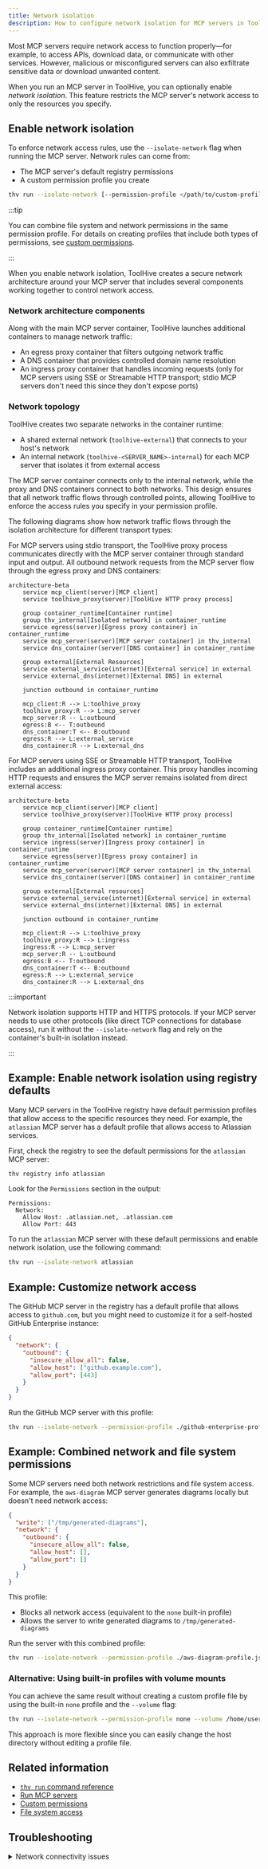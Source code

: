 ```yaml
---
title: Network isolation
description: How to configure network isolation for MCP servers in ToolHive
---
```



Most MCP servers require network access to function properly—for example, to
access APIs, download data, or communicate with other services. However,
malicious or misconfigured servers can also exfiltrate sensitive data or
download unwanted content.

When you run an MCP server in ToolHive, you can optionally enable _network
isolation_. This feature restricts the MCP server's network access to only the
resources you specify.

## Enable network isolation

To enforce network access rules, use the `--isolate-network` flag when running
the MCP server. Network rules can come from:

- The MCP server's default registry permissions
- A custom permission profile you create

```bash
thv run --isolate-network [--permission-profile </path/to/custom-profile.json>] <SERVER>
```

:::tip

You can combine file system and network permissions in the same permission
profile. For details on creating profiles that include both types of
permissions, see [custom permissions](./custom-permissions.mdx).

:::

When you enable network isolation, ToolHive creates a secure network
architecture around your MCP server that includes several components working
together to control network access.

### Network architecture components

Along with the main MCP server container, ToolHive launches additional
containers to manage network traffic:

- An egress proxy container that filters outgoing network traffic
- A DNS container that provides controlled domain name resolution
- An ingress proxy container that handles incoming requests (only for MCP
  servers using SSE or Streamable HTTP transport; stdio MCP servers don't need
  this since they don't expose ports)

### Network topology

ToolHive creates two separate networks in the container runtime:

- A shared external network (`toolhive-external`) that connects to your host's
  network
- An internal network (`toolhive-<SERVER_NAME>-internal`) for each MCP server
  that isolates it from external access

The MCP server container connects only to the internal network, while the proxy
and DNS containers connect to both networks. This design ensures that all
network traffic flows through controlled points, allowing ToolHive to enforce
the access rules you specify in your permission profile.

The following diagrams show how network traffic flows through the isolation
architecture for different transport types:

<Tabs groupId='transport'>
<TabItem value='stdio' label='Transport: Standard Input/Output (stdio)' default>

For MCP servers using stdio transport, the ToolHive proxy process communicates
directly with the MCP server container through standard input and output. All
outbound network requests from the MCP server flow through the egress proxy and
DNS containers:

```mermaid
architecture-beta
    service mcp_client(server)[MCP client]
    service toolhive_proxy(server)[ToolHive HTTP proxy process]

    group container_runtime[Container runtime]
    group thv_internal[Isolated network] in container_runtime
    service egress(server)[Egress proxy container] in container_runtime
    service mcp_server(server)[MCP server container] in thv_internal
    service dns_container(server)[DNS container] in container_runtime

    group external[External Resources]
    service external_service(internet)[External service] in external
    service external_dns(internet)[External DNS] in external

    junction outbound in container_runtime

    mcp_client:R --> L:toolhive_proxy
    toolhive_proxy:R --> L:mcp_server
    mcp_server:R -- L:outbound
    egress:B <-- T:outbound
    dns_container:T <-- B:outbound
    egress:R --> L:external_service
    dns_container:R --> L:external_dns
```

</TabItem>
<TabItem value='sse' label='Transport: SSE or Streamable HTTP'>

For MCP servers using SSE or Streamable HTTP transport, ToolHive includes an
additional ingress proxy container. This proxy handles incoming HTTP requests
and ensures the MCP server remains isolated from direct external access:

```mermaid
architecture-beta
    service mcp_client(server)[MCP client]
    service toolhive_proxy(server)[ToolHive HTTP proxy process]

    group container_runtime[Container runtime]
    group thv_internal[Isolated network] in container_runtime
    service ingress(server)[Ingress proxy container] in container_runtime
    service egress(server)[Egress proxy container] in container_runtime
    service mcp_server(server)[MCP server container] in thv_internal
    service dns_container(server)[DNS container] in container_runtime

    group external[External resources]
    service external_service(internet)[External service] in external
    service external_dns(internet)[External DNS] in external

    junction outbound in container_runtime

    mcp_client:R --> L:toolhive_proxy
    toolhive_proxy:R --> L:ingress
    ingress:R --> L:mcp_server
    mcp_server:R -- L:outbound
    egress:B <-- T:outbound
    dns_container:T <-- B:outbound
    egress:R --> L:external_service
    dns_container:R --> L:external_dns
```

</TabItem>
</Tabs>

:::important

Network isolation supports HTTP and HTTPS protocols. If your MCP server needs to
use other protocols (like direct TCP connections for database access), run it
without the `--isolate-network` flag and rely on the container's built-in
isolation instead.

:::

## Example: Enable network isolation using registry defaults

Many MCP servers in the ToolHive registry have default permission profiles that
allow access to the specific resources they need. For example, the `atlassian`
MCP server has a default profile that allows access to Atlassian services.

First, check the registry to see the default permissions for the `atlassian` MCP
server:

```bash
thv registry info atlassian
```

Look for the `Permissions` section in the output:

```text
Permissions:
  Network:
    Allow Host: .atlassian.net, .atlassian.com
    Allow Port: 443
```

To run the `atlassian` MCP server with these default permissions and enable
network isolation, use the following command:

```bash
thv run --isolate-network atlassian
```

## Example: Customize network access

The GitHub MCP server in the registry has a default profile that allows access
to `github.com`, but you might need to customize it for a self-hosted GitHub
Enterprise instance:

```json title="github-enterprise-profile.json"
{
  "network": {
    "outbound": {
      "insecure_allow_all": false,
      "allow_host": ["github.example.com"],
      "allow_port": [443]
    }
  }
}
```

Run the GitHub MCP server with this profile:

```bash
thv run --isolate-network --permission-profile ./github-enterprise-profile.json --secret github,target=GITHUB_PERSONAL_ACCESS_TOKEN github
```

## Example: Combined network and file system permissions

Some MCP servers need both network restrictions and file system access. For
example, the `aws-diagram` MCP server generates diagrams locally but doesn't
need network access:

```json title="aws-diagram-profile.json"
{
  "write": ["/tmp/generated-diagrams"],
  "network": {
    "outbound": {
      "insecure_allow_all": false,
      "allow_host": [],
      "allow_port": []
    }
  }
}
```

This profile:

- Blocks all network access (equivalent to the `none` built-in profile)
- Allows the server to write generated diagrams to `/tmp/generated-diagrams`

Run the server with this combined profile:

```bash
thv run --isolate-network --permission-profile ./aws-diagram-profile.json aws-diagram
```

### Alternative: Using built-in profiles with volume mounts

You can achieve the same result without creating a custom profile file by using
the built-in `none` profile and the `--volume` flag:

```bash
thv run --isolate-network --permission-profile none --volume /home/user/aws-diagrams:/tmp/generated-diagrams aws-diagram
```

This approach is more flexible since you can easily change the host directory
without editing a profile file.

## Related information

- [`thv run` command reference](../reference/cli/thv_run.md)
- [Run MCP servers](./run-mcp-servers.mdx)
- [Custom permissions](./custom-permissions.mdx)
- [File system access](./filesystem-access.md)

## Troubleshooting

<details>
<summary>Network connectivity issues</summary>

If your MCP server can't connect to external services:

1. Verify that your profile allows the necessary hosts and ports
2. Check that the transport protocol (TCP/UDP) is allowed
3. Check the logs of the egress proxy container for blocked requests:

   ```bash
   docker logs <SERVER_NAME>-egress
   ```

   Look for messages indicating denied connections.

4. Try temporarily using the default `network` profile to confirm it's a
   permissions issue:

   ```bash
   thv run --isolate-network --permission-profile network <SERVER>
   ```

5. If the default profile works, review the egress proxy logs to identify which
   specific permissions are missing in your custom profile.

</details>
